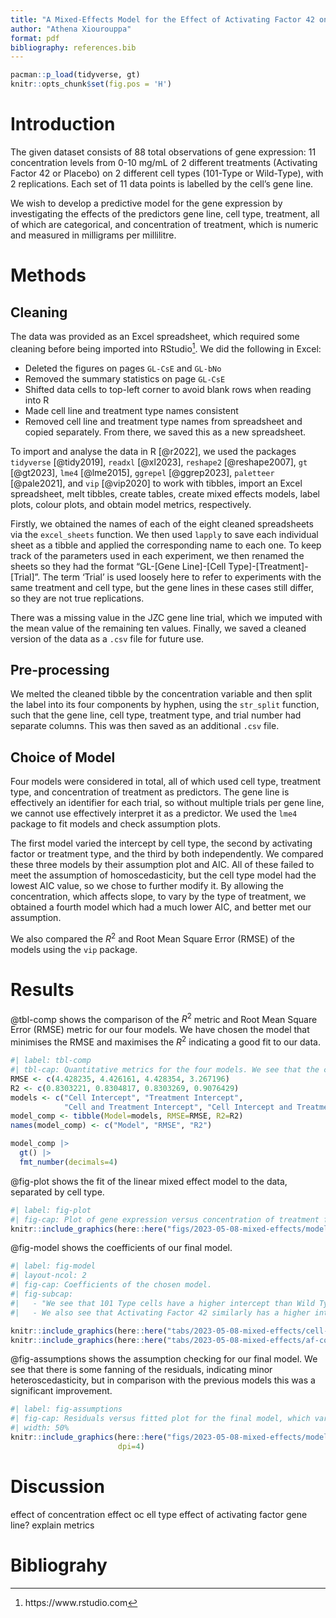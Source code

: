 ```yaml
---
title: "A Mixed-Effects Model for the Effect of Activating Factor 42 on Gene Expression in Wild-Type and 101-Type Cells"
author: "Athena Xiourouppa"
format: pdf
bibliography: references.bib
---
```


```r
pacman::p_load(tidyverse, gt)
knitr::opts_chunk$set(fig.pos = 'H')
```

# Introduction
The given dataset consists of 88 total observations of gene expression: 11 concentration levels 
from 0-10 mg/mL of 2 different treatments (Activating Factor 42 or Placebo) 
on 2 different cell types (101-Type or Wild-Type), with 
2 replications. Each set of 11 data points is labelled by the cell's gene line. 

We wish to develop a predictive model for the gene expression by investigating the 
effects of the predictors
gene line, cell type, treatment, all of which are categorical, and concentration of 
treatment, which is numeric and measured in milligrams per millilitre.

# Methods
## Cleaning
The data was provided as an Excel spreadsheet, which required some cleaning before 
being imported into RStudio[^1]. We did the following in Excel:

* Deleted the figures on pages `GL-CsE` and `GL-bNo`
* Removed the summary statistics on page `GL-CsE`
* Shifted data cells to top-left corner to avoid blank rows when reading into R
* Made cell line and treatment type names consistent
* Removed cell line and treatment type names from spreadsheet and copied separately. 
From there, we saved this as a new spreadsheet.

To import and analyse the data in R [@r2022], we used the packages `tidyverse` [@tidy2019],
`readxl` [@xl2023], `reshape2` [@reshape2007], `gt` [@gt2023], `lme4` [@lme2015], 
`ggrepel` [@ggrep2023], `paletteer` [@pale2021], and `vip` [@vip2020] 
to work with tibbles, import an Excel spreadsheet, melt tibbles, create tables, create mixed effects models, label plots, colour plots, and obtain model metrics, respectively. 

Firstly, we obtained the names of each of the eight cleaned spreadsheets via the 
`excel_sheets` function. We then used `lapply` to save each individual sheet as a tibble 
and applied the corresponding name to each one. To keep track of the parameters used in 
each experiment, we then renamed the sheets so they had the format "GL-[Gene Line]-[Cell Type]-[Treatment]-[Trial]". The term 'Trial' is used loosely here to refer to experiments with the
same treatment and cell type, but the gene lines in these cases still differ, so they are 
not true replications.

There was a missing value in the JZC gene line trial, which we imputed with the mean value 
of the remaining ten values. Finally, we saved a cleaned version of the data as a `.csv` file 
for future use.

[^1]: https://www.rstudio.com

## Pre-processing
We melted the cleaned tibble by the concentration variable and then split the label 
into its four components by hyphen, using the `str_split` function, 
such that the gene line, cell type, treatment type, and 
trial number had separate columns. This was then saved as an additional `.csv` file.

## Choice of Model
Four models were considered in total, all of which used cell type, treatment type, and 
concentration of treatment as predictors. The gene line is effectively an identifier for each trial, so without multiple trials per gene line, we cannot use effectively interpret it as a predictor. We used
the `lme4` package to fit models and check assumption plots.

The first model varied the intercept by cell type, the second by activating factor or treatment type, and 
the third by both independently. We compared these three models by their assumption plot and AIC. All of these failed to meet the assumption of homoscedasticity, but the cell type model had the lowest AIC value, so we chose to further modify it. By allowing the concentration, which affects slope, to vary by the type of treatment, we obtained a fourth model which had a much lower AIC, and better met our assumption.

We also compared the $R^2$ and Root Mean Square Error (RMSE) of the models using the `vip` package.

# Results
@tbl-comp shows the comparison of the $R^2$ metric and Root Mean Square Error (RMSE) metric for our four models. We have chosen the model that minimises the RMSE and maximises the $R^2$ indicating a good fit to our data.
```r
#| label: tbl-comp
#| tbl-cap: Quantitative metrics for the four models. We see that the chosen model, "Cell Intercept and Treatment Slope" has the lowest error and highest $R^2$ value. We also notice that the three models with only a varied intercept but not a varied slope have very similar values of these metrics, but the remaining model makes a significant improvement.
RMSE <- c(4.428235, 4.426161, 4.428354, 3.267196)
R2 <- c(0.8303221, 0.8304817, 0.8303269, 0.9076429)
models <- c("Cell Intercept", "Treatment Intercept", 
            "Cell and Treatment Intercept", "Cell Intercept and Treatment Slope")
model_comp <- tibble(Model=models, RMSE=RMSE, R2=R2)
names(model_comp) <- c("Model", "RMSE", "R2")

model_comp |> 
  gt() |> 
  fmt_number(decimals=4)
```

@fig-plot shows the fit of the linear mixed effect model to the data, separated by cell type.
```r
#| label: fig-plot
#| fig-cap: Plot of gene expression versus concentration of treatment factor for the two cell types and two treatment factors, indicated by subplot and colour, respectively. We have also labelled the gene lines at their final observations. We notice that the Wild Type cells have a lower starting intercept compared with the 101 Type cells. The linear model fits the Wild Type cells more accurately than the 101 Type cells, where the placebo treatment fits well but the Activating Factor 42 treatment does not. The gene lines of xpo and Rza seem to grow in distance above 4 mg/mL.
knitr::include_graphics(here::here("figs/2023-05-08-mixed-effects/model-plot.png"), dpi=400)
```

@fig-model shows the coefficients of our final model.
```r
#| label: fig-model
#| layout-ncol: 2
#| fig-cap: Coefficients of the chosen model.
#| fig-subcap: 
#|   - "We see that 101 Type cells have a higher intercept than Wild Type cells indicating that these cells have higher gene expression."
#|   - We also see that Activating Factor 42 similarly has a higher intercept than placebo treatment, almost by a factor of 2. Likewise, the slope increases when Activating Factor 42 is applied, indicating that this increases gene expression.

knitr::include_graphics(here::here("tabs/2023-05-08-mixed-effects/cell-coefficients.png"))
knitr::include_graphics(here::here("tabs/2023-05-08-mixed-effects/af-coefficients.png"))
```

@fig-assumptions shows the assumption checking for our final model. We see that there is some
fanning of the residuals, indicating minor heteroscedasticity, but in comparison with the previous 
models this was a significant improvement.

```r
#| label: fig-assumptions
#| fig-cap: Residuals versus fitted plot for the final model, which varies intercept by cell type and slope by treatment type. There is some mild heteroscedasticity of the residuals, indicating that this assumption of linear modelling has not entirely been fulfilled.
#| width: 50%
knitr::include_graphics(here::here("figs/2023-05-08-mixed-effects/model4-assumptions.pdf"), 
                        dpi=4)
```

# Discussion
effect of concentration
effect oc ell type
effect of activating factor
gene line?
explain metrics


# Bibliograhy


